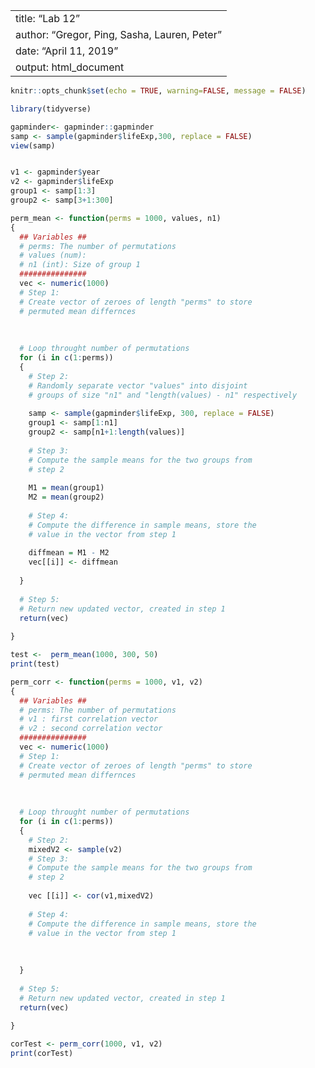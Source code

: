 

---
title: "Lab 12"
author: "Gregor, Ping, Sasha, Lauren, Peter"
date: "April 11, 2019"
output: html_document
---

```r
knitr::opts_chunk$set(echo = TRUE, warning=FALSE, message = FALSE)
```



```r
library(tidyverse)
```


```r

gapminder<- gapminder::gapminder
samp <- sample(gapminder$lifeExp,300, replace = FALSE)
view(samp)
```


```r

```

```r

v1 <- gapminder$year
v2 <- gapminder$lifeExp
group1 <- samp[1:3]
group2 <- samp[3+1:300]

```



```r
perm_mean <- function(perms = 1000, values, n1)
{
  ## Variables ##
  # perms: The number of permutations 
  # values (num): 
  # n1 (int): Size of group 1
  ###############
  vec <- numeric(1000)
  # Step 1:
  # Create vector of zeroes of length "perms" to store
  # permuted mean differnces
  
  
  
  # Loop throught number of permutations
  for (i in c(1:perms))
  {
    # Step 2:
    # Randomly separate vector "values" into disjoint 
    # groups of size "n1" and "length(values) - n1" respectively
    
    samp <- sample(gapminder$lifeExp, 300, replace = FALSE)
    group1 <- samp[1:n1]
    group2 <- samp[n1+1:length(values)]
    
    # Step 3:
    # Compute the sample means for the two groups from 
    # step 2
    
    M1 = mean(group1)
    M2 = mean(group2)
    
    # Step 4: 
    # Compute the difference in sample means, store the
    # value in the vector from step 1
    
    diffmean = M1 - M2
    vec[[i]] <- diffmean
    
  }
  
  # Step 5:
  # Return new updated vector, created in step 1
  return(vec)
  
}
```

```r
test <-  perm_mean(1000, 300, 50)
print(test)
```

```r
perm_corr <- function(perms = 1000, v1, v2)
{
  ## Variables ##
  # perms: The number of permutations 
  # v1 : first correlation vector
  # v2 : second correlation vector
  ###############
  vec <- numeric(1000)
  # Step 1:
  # Create vector of zeroes of length "perms" to store
  # permuted mean differnces
  
  
  
  # Loop throught number of permutations
  for (i in c(1:perms))
  {
    # Step 2:
    mixedV2 <- sample(v2)
    # Step 3:
    # Compute the sample means for the two groups from 
    # step 2
    
    vec [[i]] <- cor(v1,mixedV2)
    
    # Step 4: 
    # Compute the difference in sample means, store the
    # value in the vector from step 1
    
    
    
  }
  
  # Step 5:
  # Return new updated vector, created in step 1
  return(vec)
  
}

```


```r

corTest <- perm_corr(1000, v1, v2)
print(corTest)
```









